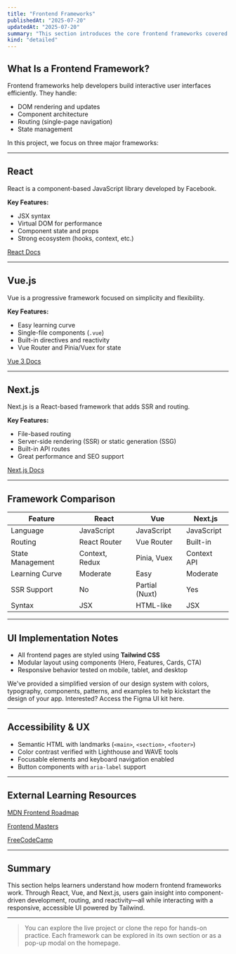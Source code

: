 ```yaml
---
title: "Frontend Frameworks"
publishedAt: "2025-07-20"
updatedAt: "2025-07-20"
summary: "This section introduces the core frontend frameworks covered in the project—React, Vue, and Next.js—along with their benefits, comparisons, and links to further learning."
kind: "detailed"
---
```


## What Is a Frontend Framework?

Frontend frameworks help developers build interactive user interfaces efficiently. They handle:
- DOM rendering and updates
- Component architecture
- Routing (single-page navigation)
- State management

In this project, we focus on three major frameworks:

---

## React

React is a component-based JavaScript library developed by Facebook.

**Key Features:**
- JSX syntax
- Virtual DOM for performance
- Component state and props
- Strong ecosystem (hooks, context, etc.)

[React Docs](https://reactjs.org/docs/getting-started.html)

---

## Vue.js

Vue is a progressive framework focused on simplicity and flexibility.

**Key Features:**
- Easy learning curve
- Single-file components (`.vue`)
- Built-in directives and reactivity
- Vue Router and Pinia/Vuex for state

[Vue 3 Docs](https://vuejs.org/guide/introduction.html)

---


## Next.js

Next.js is a React-based framework that adds SSR and routing.

**Key Features:**
- File-based routing
- Server-side rendering (SSR) or static generation (SSG)
- Built-in API routes
- Great performance and SEO support

[Next.js Docs](https://nextjs.org/docs)

---

## Framework Comparison

<table>
  <thead>
    <tr>
      <th>Feature</th>
      <th>React</th>
      <th>Vue</th>
      <th>Next.js</th>
    </tr>
  </thead>
  <tbody>
    <tr>
      <td>Language</td>
      <td>JavaScript</td>
      <td>JavaScript</td>
      <td>JavaScript</td>
    </tr>
    <tr>
      <td>Routing</td>
      <td>React Router</td>
      <td>Vue Router</td>
      <td>Built-in</td>
    </tr>
    <tr>
      <td>State Management</td>
      <td>Context, Redux</td>
      <td>Pinia, Vuex</td>
      <td>Context API</td>
    </tr>
    <tr>
      <td>Learning Curve</td>
      <td>Moderate</td>
      <td>Easy</td>
      <td>Moderate</td>
    </tr>
    <tr>
      <td>SSR Support</td>
      <td>No</td>
      <td>Partial (Nuxt)</td>
      <td>Yes</td>
    </tr>
    <tr>
      <td>Syntax</td>
      <td>JSX</td>
      <td>HTML-like</td>
      <td>JSX</td>
    </tr>
  </tbody>
</table>


---

## UI Implementation Notes

- All frontend pages are styled using **Tailwind CSS**
- Modular layout using components (Hero, Features, Cards, CTA)
- Responsive behavior tested on mobile, tablet, and desktop

<Banner title="Looking to build a native looking app?">
  We've provided a simplified version of our design system with colors,
  typography, components, patterns, and examples to help kickstart the design of
  your app. Interested? Access the Figma UI kit here.
</Banner>

---

## Accessibility & UX

- Semantic HTML with landmarks (`<main>`, `<section>`, `<footer>`)
- Color contrast verified with Lighthouse and WAVE tools
- Focusable elements and keyboard navigation enabled
- Button components with `aria-label` support

---

## External Learning Resources

 [MDN Frontend Roadmap](https://developer.mozilla.org/en-US/docs/Learn/Front-end_web_developer)

 [Frontend Masters](https://frontendmasters.com/)

 [FreeCodeCamp](https://www.freecodecamp.org/learn)

---

## Summary

This section helps learners understand how modern frontend frameworks work. Through React, Vue, and Next.js, users gain insight into component-driven development, routing, and reactivity—all while interacting with a responsive, accessible UI powered by Tailwind.

---

> You can explore the live project or clone the repo for hands-on practice. Each framework can be explored in its own section or as a pop-up modal on the homepage.

